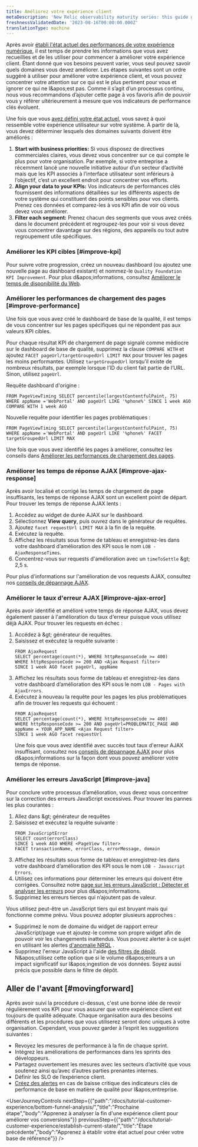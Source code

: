 ```yaml
---
title: Améliorez votre expérience client
metaDescription: 'New Relic observability maturity series: this guide gives you a quality foundation for optimizing your web application''s performance to improve your customer experience.'
freshnessValidatedDate: '2023-08-16T00:00:00.000Z'
translationType: machine
---
```


Après avoir [établi l&apos;état actuel des performances de votre expérience numérique](/docs/tutorial-customer-experience/establish-current-state/), il est temps de prendre les informations que vous avez recueillies et de les utiliser pour commencer à améliorer votre expérience client. Étant donné que vos besoins peuvent varier, vous seul pouvez savoir quels domaines vous devez améliorer. Les étapes suivantes sont un ordre suggéré à utiliser pour améliorer votre expérience client, et vous pouvez concentrer votre attention sur ce qui est le plus pertinent pour vous et ignorer ce qui ne l&amp;apos;est pas. Comme il s’agit d’un processus continu, nous vous recommandons d’ajouter cette page à vos favoris afin de pouvoir vous y référer ultérieurement à mesure que vos indicateurs de performance clés évoluent.

Une fois que vous [avez défini votre état actuel](/docs/tutorial-customer-experience/establish-current-state/), vous savez à quoi ressemble votre expérience utilisateur sur votre système. À partir de là, vous devez déterminer lesquels des domaines suivants doivent être améliorés :

1. <DNT>**Start with business priorities:**</DNT> Si vous disposez de directives commerciales claires, vous devez vous concentrer sur ce qui compte le plus pour votre organisation. Par exemple, si votre entreprise a récemment lancé une nouvelle initiative autour d’un secteur d’activité mais que les KPI associés à l’interface utilisateur sont inférieurs à l’objectif, c’est un excellent endroit pour concentrer vos efforts.
2. <DNT>**Align your data to your KPIs:**</DNT> Vos indicateurs de performances clés fournissent des informations détaillées sur les différents aspects de votre système qui constituent des points sensibles pour vos clients. Prenez ces données et comparez-les à vos KPI afin de voir où vous devez vous améliorer.
3. <DNT>**Filter each segment:**</DNT> Prenez chacun des segments que vous avez créés dans le document précédent et regroupez-les pour voir si vous devez vous concentrer davantage sur des régions, des appareils ou tout autre regroupement utile spécifiques.

### Améliorer les KPI cibles [#improve-kpi]

Pour suivre votre progression, créez un nouveau dashboard (ou ajoutez une nouvelle page au dashboard existant) et nommez-le `Quality Foundation KPI Improvement`. Pour plus d&amp;apos;informations, consultez [Améliorer le temps de disponibilité du Web](/docs/new-relic-solutions/observability-maturity/customer-experience/cx-improve-web-uptime).

### Améliorer les performances de chargement des pages [#improve-performance]

Une fois que vous avez créé le dashboard de base de la qualité, il est temps de vous concentrer sur les pages spécifiques qui ne répondent pas aux valeurs KPI cibles.

Pour chaque résultat KPI de chargement de page signalé comme médiocre sur le dashboard de base de qualité, supprimez la clause `COMPARE WITH` et ajoutez `FACET pageUrl/targetGroupedUrl LIMIT MAX` pour trouver les pages les moins performantes. Utilisez `targetGroupedUrl` lorsqu’il existe de nombreux résultats, par exemple lorsque l’ID du client fait partie de l’URL. Sinon, utilisez `pageUrl`.

Requête dashboard d&apos;origine :

```
FROM PageViewTiming SELECT percentile(largestContentfulPaint, 75) WHERE appName ='WebPortal' AND pageUrl LIKE '%phone%' SINCE 1 week AGO COMPARE WITH 1 week AGO 
```

Nouvelle requête pour identifier les pages problématiques :

```
FROM PageViewTiming SELECT percentile(largestContentfulPaint, 75) WHERE appName ='WebPortal' AND pageUrl LIKE '%phone%' FACET targetGroupedUrl LIMIT MAX
```

Une fois que vous avez identifié les pages à améliorer, consultez les conseils dans [Améliorer les performances de chargement des pages](/docs/new-relic-solutions/observability-maturity/customer-experience/cx-improve-page-load).

### Améliorer les temps de réponse AJAX [#improve-ajax-response]

Après avoir localisé et corrigé les temps de chargement de page insuffisants, les temps de réponse AJAX sont un excellent point de départ. Pour trouver les temps de réponse AJAX lents :

1. Accédez au widget de durée AJAX sur le dashboard.
2. Sélectionnez <DNT>**View query**</DNT>, puis ouvrez dans le générateur de requêtes.
3. Ajoutez `facet requestUrl LIMIT MAX` à la fin de la requête.
4. Exécutez la requête.
5. Affichez les résultats sous forme de tableau et enregistrez-les dans votre dashboard d’amélioration des KPI sous le nom `LOB - AjaxResponseTimes`.
6. Concentrez-vous sur requests d&apos;amélioration avec un `timeToSettle` &amp;gt; 2,5 s.

Pour plus d&apos;informations sur l&apos;amélioration de vos requests AJAX, consultez nos [conseils de dépannage AJAX](/docs/browser/browser-monitoring/browser-pro-features/ajax-page-identify-time-consuming-calls/).

### Améliorer le taux d&apos;erreur AJAX [#improve-ajax-error]

Après avoir identifié et amélioré votre temps de réponse AJAX, vous devez également passer à l&apos;amélioration du taux d&apos;erreur puisque vous utilisez déjà AJAX. Pour trouver les requests en échec :

1. Accédez à <InlinePopover type="dashboards" />&amp;gt; générateur de requêtes.
2. Saisissez et exécutez la requête suivante :
   ```
   FROM AjaxRequest 
   SELECT percentage(count(*), WHERE httpResponseCode >= 400) 
   WHERE httpResponseCode >= 200 AND <Ajax Request filter>
   SINCE 1 week AGO facet pageUrl, appName
   ```
3. Affichez les résultats sous forme de tableau et enregistrez-les dans votre dashboard d’amélioration des KPI sous le nom `LOB - Pages with AjaxErrors`.
4. Exécutez à nouveau la requête pour les pages les plus problématiques afin de trouver les requests qui échouent :
   ```
   FROM AjaxRequest 
   SELECT percentage(count(*), WHERE httpResponseCode >= 400) 
   WHERE httpResponseCode >= 200 AND pageUrl=PROBLEMATIC_PAGE AND appName = YOUR_APP_NAME <Ajax Request filter> 
   SINCE 1 week AGO facet requestUrl
   ```
   Une fois que vous avez identifié avec succès tout taux d&apos;erreur AJAX insuffisant, consultez nos [conseils de dépannage AJAX](/docs/browser/browser-monitoring/browser-pro-features/ajax-page-identify-time-consuming-calls) pour plus d&amp;apos;informations sur la façon dont vous pouvez améliorer votre temps de réponse.

### Améliorer les erreurs JavaScript [#improve-java]

Pour conclure votre processus d’amélioration, vous devez vous concentrer sur la correction des erreurs JavaScript excessives. Pour trouver les pannes les plus courantes :

1. Allez dans <InlinePopover type="dashboards" />&amp;gt; générateur de requêtes
2. Saisissez et exécutez la requête suivante :
   ```
   FROM JavaScriptError 
   SELECT count(errorClass) 
   SINCE 1 week AGO WHERE <PageView filter>  
   FACET transactionName, errorClass, errorMessage, domain
   ```
3. Affichez les résultats sous forme de tableau et enregistrez-les dans votre dashboard d’amélioration des KPI sous le nom `LOB - Javascript Errors`.
4. Utilisez ces informations pour déterminer les erreurs qui doivent être corrigées. Consultez notre [page sur les erreurs JavaScript : Détecter et analyser les erreurs](/docs/browser/new-relic-browser/browser-pro-features/javascript-errors-page-detect-analyze-errors/) pour plus d&amp;apos;informations.
5. Supprimez les erreurs tierces qui n’ajoutent pas de valeur.

<Callout variant="tip">
  Vous utilisez peut-être un JavaScript tiers qui est bruyant mais qui fonctionne comme prévu. Vous pouvez adopter plusieurs approches :

  * Supprimez le nom de domaine du widget de rapport erreur JavaScript/page vue et ajoutez-le comme son propre widget afin de pouvoir voir les changements inattendus. Vous pouvez alerter à ce sujet en utilisant les alertes [d&apos;anomalie NRQL](/docs/alerts-applied-intelligence/new-relic-alerts/alert-conditions/create-baseline-alert-conditions/) .
  * Supprimez l&apos;erreur JavaScript à l&apos;aide [des filtres de dépôt](/docs/logs/log-management/ui-data/drop-data-drop-filter-rules). N&amp;apos;utilisez cette option que si le volume d&amp;apos;erreurs a un impact significatif sur l&amp;apos;ingestion de vos données. Soyez aussi précis que possible dans le filtre de dépôt.
</Callout>

## Aller de l&apos;avant [#movingforward]

Après avoir suivi la procédure ci-dessus, c&apos;est une bonne idée de revoir régulièrement vos KPI pour vous assurer que votre expérience client est toujours de qualité adéquate. Chaque organisation aura des besoins différents et les procédures que vous utiliserez seront donc uniques à votre organisation. Cependant, vous pouvez garder à l’esprit les suggestions suivantes :

* Revoyez les mesures de performance à la fin de chaque sprint.
* Intégrez les améliorations de performances dans les sprints des développeurs.
* Partagez ouvertement les mesures avec les secteurs d’activité que vous soutenez ainsi qu’avec d’autres parties prenantes internes.
* Définir les SLO de l’expérience client.
* [Créez des alertes](/docs/tutorial-create-alerts/create-new-relic-alerts/) en cas de baisse critique des indicateurs clés de performance de base en matière de qualité pour l&amp;apos;entreprise.

<UserJourneyControls nextStep={{"path":"/docs/tutorial-customer-experience/bottom-funnel-analysis/","title":"Prochaine étape","body":"Apprenez à analyser la fin d'une expérience client pour améliorer vos conversions"}} previousStep={{"path":"/docs/tutorial-customer-experience/establish-current-state/","title":"Étape précédente","body":"Apprenez à établir votre état actuel pour créer votre base de référence"}} />